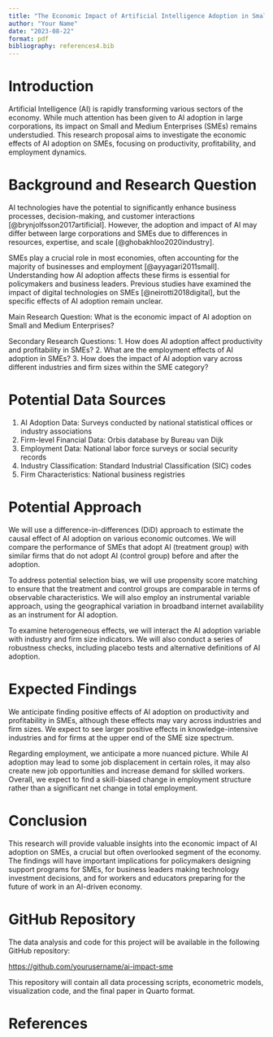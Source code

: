 ```yaml
---
title: "The Economic Impact of Artificial Intelligence Adoption in Small and Medium Enterprises"
author: "Your Name"
date: "2023-08-22"
format: pdf
bibliography: references4.bib
---
```


# Introduction

Artificial Intelligence (AI) is rapidly transforming various sectors of the economy. While much attention has been given to AI adoption in large corporations, its impact on Small and Medium Enterprises (SMEs) remains understudied. This research proposal aims to investigate the economic effects of AI adoption on SMEs, focusing on productivity, profitability, and employment dynamics.

# Background and Research Question

AI technologies have the potential to significantly enhance business processes, decision-making, and customer interactions [@brynjolfsson2017artificial]. However, the adoption and impact of AI may differ between large corporations and SMEs due to differences in resources, expertise, and scale [@ghobakhloo2020industry].

SMEs play a crucial role in most economies, often accounting for the majority of businesses and employment [@ayyagari2011small]. Understanding how AI adoption affects these firms is essential for policymakers and business leaders. Previous studies have examined the impact of digital technologies on SMEs [@neirotti2018digital], but the specific effects of AI adoption remain unclear.

Main Research Question: What is the economic impact of AI adoption on Small and Medium Enterprises?

Secondary Research Questions:
1. How does AI adoption affect productivity and profitability in SMEs?
2. What are the employment effects of AI adoption in SMEs?
3. How does the impact of AI adoption vary across different industries and firm sizes within the SME category?

# Potential Data Sources

1. AI Adoption Data: Surveys conducted by national statistical offices or industry associations
2. Firm-level Financial Data: Orbis database by Bureau van Dijk
3. Employment Data: National labor force surveys or social security records
4. Industry Classification: Standard Industrial Classification (SIC) codes
5. Firm Characteristics: National business registries

# Potential Approach

We will use a difference-in-differences (DiD) approach to estimate the causal effect of AI adoption on various economic outcomes. We will compare the performance of SMEs that adopt AI (treatment group) with similar firms that do not adopt AI (control group) before and after the adoption.

To address potential selection bias, we will use propensity score matching to ensure that the treatment and control groups are comparable in terms of observable characteristics. We will also employ an instrumental variable approach, using the geographical variation in broadband internet availability as an instrument for AI adoption.

To examine heterogeneous effects, we will interact the AI adoption variable with industry and firm size indicators. We will also conduct a series of robustness checks, including placebo tests and alternative definitions of AI adoption.

# Expected Findings

We anticipate finding positive effects of AI adoption on productivity and profitability in SMEs, although these effects
may vary across industries and firm sizes. We expect to see larger positive effects in knowledge-intensive industries and for firms at the upper end of the SME size spectrum.

Regarding employment, we anticipate a more nuanced picture. While AI adoption may lead to some job displacement in certain roles, it may also create new job opportunities and increase demand for skilled workers. Overall, we expect to find a skill-biased change in employment structure rather than a significant net change in total employment.

# Conclusion

This research will provide valuable insights into the economic impact of AI adoption on SMEs, a crucial but often overlooked segment of the economy. The findings will have important implications for policymakers designing support programs for SMEs, for business leaders making technology investment decisions, and for workers and educators preparing for the future of work in an AI-driven economy.

# GitHub Repository

The data analysis and code for this project will be available in the following GitHub repository:

[https://github.com/yourusername/ai-impact-sme](https://github.com/yourusername/ai-impact-sme)

This repository will contain all data processing scripts, econometric models, visualization code, and the final paper in Quarto format.

# References